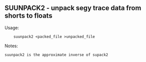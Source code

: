 == SUUNPACK2 - unpack segy trace data from shorts to floats       ==
           
Usage:
<source>    suunpack2 <packed_file >unpacked_file            </source>            
Notes:                                                               
 suunpack2 is the approximate inverse of supack2   